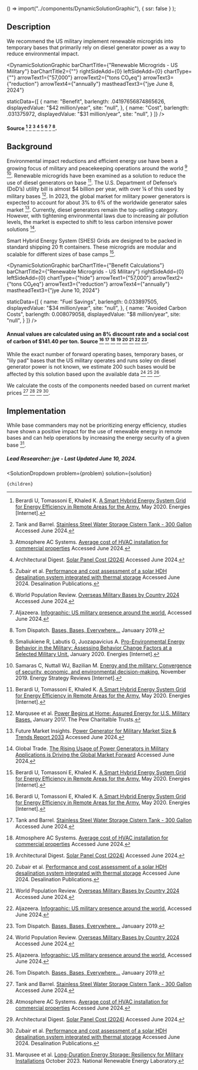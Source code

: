 

  () => import("../components/DynamicSolutionGraphic"),
  { ssr: false }
);



## Description

We recommend the US military implement renewable microgrids into temporary bases that primarily rely on diesel generator power as a way to reduce environmental impact.

<DynamicSolutionGraphic
  barChartTitle={"Renewable Microgrids - US Military"}
  barChartTitle2={""}
  rightSideAdd={0}
  leftSideAdd={0}
  chartType={""}
  arrowText1={"57,000"}
  arrowText2={"tons CO₂eq"}
  arrowText3={"reduction"}
  arrowText4={"annually"}
  mastheadText3={"jye June 8, 2024"}
  
  
  staticData={[
    {
      name: "Benefit",
      barlength: .04197656874865626,
      displayedValue: "$42 million/year",
      site: "null",
    },
    {
      name: "Cost",
      barlength: .031375972,
      displayedValue: "$31 million/year",
      site: "null",
    }
  ]}
/>

#### Source [^"1"] [^"20"] [^"19"] [^"14"] [^"18"] [^"21"] [^"22"] [^"7"].


## Background

Environmental impact reductions and efficient energy use have been a growing focus of military and peacekeeping operations around the world [^"2"] [^"5"]. Renewable microgrids have been examined as a solution to reduce the use of diesel generators on base [^"1"]. The U.S. Department of Defense’s (DoD’s) utility bill is almost $4 billion per year, with over ¼ of this used by military bases [^"6"]. In 2023, the global market for military power generators is expected to account for about 3% to 6% of the worldwide generator sales market [^"8"]. Currently, diesel generators remain the top-selling category. However, with tightening environmental laws due to increasing air pollution levels, the market is expected to shift to less carbon intensive power solutions [^"9"].

Smart Hybrid Energy System (SHES) Grids are designed to be packed in standard shipping 20 ft containers. These microgrids are modular and scalable for different sizes of base camps [^"1"].

<DynamicSolutionGraphic
  barChartTitle={"Benefit Calculations"}
  barChartTitle2={"Renewable Microgrids - US Military"}
  rightSideAdd={0}
  leftSideAdd={0}
  chartType={"hide"}
  arrowText1={"57,000"}
  arrowText2={"tons CO₂eq"}
  arrowText3={"reduction"}
  arrowText4={"annually"}
  mastheadText3={"jye June 10, 2024"}
  
  
  staticData={[
    {
      name: "Fuel Savings",
      barlength: 0.033897505,
      displayedValue: "$34 million/year",
      site: "null",
    },
    {
      name: "Avoided Carbon Costs",
      barlength: 0.008079058,
      displayedValue: "$8 million/year",
      site: "null",
    }
  ]}
/>

#### Annual values are calculated using an 8% discount rate and a social cost of carbon of $141.40 per ton. Source [^"1"] [^"20"] [^"19"] [^"14"] [^"18"] [^"21"] [^"22"] [^"7"].

While the exact number of forward operating bases, temporary bases, or "lily pad" bases that the US military operates and runs soley on diesel generator power is not known, we estimate 200 such bases would be affected by this solution based upon the available data [^"21"] [^"22"] [^"7"].

We calculate the costs of the components needed based on current market prices [^"20"] [^"19"] [^"14"] [^"18"]. 

## Implementation

While base commanders may not be prioritizing energy efficiency, studies have shown a positive impact for the use of renewable energy in remote bases and can help operations by increasing the energy security of a given base [^"10"].

##### Lead Researcher: jye - Last Updated June 10, 2024.

[^"1"]: Berardi U, Tomassoni E, Khaled K. [A Smart Hybrid Energy System Grid for Energy Efficiency in Remote Areas for the Army.](http://dx.doi.org/10.3390/en13092279) May 2020. Energies [Internet]. 
[^"2"]: Smaliukiene R, Labutis G, Juozapavicius A. [Pro-Environmental Energy Behavior in the Military: Assessing Behavior Change Factors at a Selected Military Unit.](http://dx.doi.org/10.3390/en13010219) January 2020. Energies [Internet]. 
[^"3"]:  [Energy management in military operational camps: A cost-benefit analysis | IEEE Conference Publication](https://ieeexplore.ieee.org/document/6827013) Accessed June 2024.  
[^"4"]:  [Cost Benefit Analysis of Integrated COTS Energy- Related Technologies for Army's Force Provider Module](https://typeset.io/papers/cost-benefit-analysis-of-integrated-cots-energy-related-2ie8dwpcpn) Accessed June 2024.  
[^"5"]: Samaras C, Nuttall WJ, Bazilian M. [Energy and the military: Convergence of security, economic, and environmental decision-making.](http://dx.doi.org/10.1016/j.esr.2019.100409) November 2019. Energy Strategy Reviews [Internet]. 
[^"6"]: Marqusee et al. [Power Begins at Home: Assured Energy for U.S. Military Bases.](https://www.pewtrusts.org/~/media/assets/2017/01/ce_power_begins_at_home_assured_energy_for_us_military_bases.pdf#:~:text=URL%3A%20https%3A%2F%2Fwww.pewtrusts.org%2F~%2Fmedia%2Fassets%2F2017%2F01%2Fce_power_begins_at_home_assured_energy_for_us_military_bases.pdf%0AVisible%3A%200%25%20) January 2017. The Pew Charitalble Trusts. 
[^"7"]: Tom Dispatch. [Bases, Bases, Everywhere...](https://tomdispatch.com/nick-turse-one-down-who-knows-how-many-to-go/#more) Januaary 2019.  
[^"8"]: Future Market Insights. [Power Generator for Military Market Size & Trends Report 2033](https://www.futuremarketinsights.com/reports/power-generator-for-military-market) Accessed June 2024.  
[^"9"]: Global Trade. [The Rising Usage of Power Generators in Military Applications is Driving the Global Market Forward](https://www.globaltrademag.com/the-rising-usage-of-power-generators-in-military-applications-is-driving-the-global-market-forward/) Accessed June 2024.  
[^"10"]: Marqusee et al. [Long-Duration Energy Storage: Resiliency for Military Installations](https://www.nrel.gov/docs/fy24osti/87646.pdf) October 2023. National Renewable Energy Laboratory. 
[^"11"]:  [Reducing Fuel Consumption at a Remote Military Base: Introducing an energy management system | Request PDF](https://www.researchgate.net/publication/260524581_Reducing_Fuel_Consumption_at_a_Remote_Military_Base_Introducing_an_energy_management_system) Accessed June 2024.  
[^"12"]:  [Diesel genset optimization in remote microgrids - ScienceDirect](https://www.sciencedirect.com/science/article/pii/S0306261923004002) Accessed June 2024.  
[^"13"]:  [Renewable energy and energy storage to offset diesel generators at expeditionary contingency bases](https://web.stanford.edu/group/efmh/jacobson/Articles/Others/21-REforFOBs.pdf) Accessed June 2024.  
[^"14"]: Architectural Digest. [Solar Panel Cost (2024)](https://www.architecturaldigest.com/reviews/solar/solar-panel-costs) Accessed June 2024.  
[^"15"]:  [https://www.ncbi.nlm.nih.gov/books/NBK100028/](https://www.ncbi.nlm.nih.gov/books/NBK100028/) Accessed June 2024.  
[^"16"]:  [https://energystorage.pnnl.gov/pdf/PNNL-28866.pdf]() Accessed June 2024.  
[^"17"]:  [https://www.energy.gov/energysaver/estimating-cost-and-energy-efficiency-solar-water-heater]() Accessed June 2024.  
[^"18"]: Zubair et al. [Performance and cost assessment of a solar HDH desalination system integrated with thermal storage](dx.doi.org/10.5004/dwt.2020.24686) Accessed June 2024. Desalination Publications. 
[^"19"]: Atmosphere AC Systems. [Average cost of HVAC installation for commercial properties](https://atmosphereac.ca/2023/05/19/average-cost-of-hvac-installation-for-commercial-properties/) Accessed June 2024.  
[^"20"]: Tank and Barrel. [Stainless Steel Water Storage Cistern Tank - 300 Gallon](https://www.tankandbarrel.com/stainless-steel-water-cisterns-tanks-tmt300ss-stainless-steel-water-storage-cistern-tank-300-gallon-p-2292.html) Accessed June 2024.  
[^"21"]: World Population Review. [Overseas Military Bases by Country 2024](https://worldpopulationreview.com/country-rankings/overseas-military-bases-by-country) Accessed June 2024.  
[^"22"]: Aljazeera. [Infographic: US military presence around the world.](https://www.aljazeera.com/news/2021/9/10/infographic-us-military-presence-around-the-world-interactive) Accessed June 2024.    

  <SolutionDropdown 
    problem={problem} 
    solution={solution}
  >
    {children}
  </SolutionDropdown>